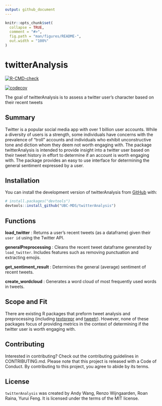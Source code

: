 ```yaml
---
output: github_document
---
```


<!-- README.md is generated from README.Rmd. Please edit that file -->

```r
knitr::opts_chunk$set(
  collapse = TRUE,
  comment = "#>",
  fig.path = "man/figures/README-",
  out.width = "100%"
)
```

# twitterAnalysis

<!-- badges: start -->
[![R-CMD-check](https://github.com/UBC-MDS/twitterAnalysis/actions/workflows/R-CMD-check.yaml/badge.svg)](https://github.com/UBC-MDS/twitterAnalysis/actions/workflows/R-CMD-check.yaml)
<!-- badges: end -->

[![codecov](https://codecov.io/gh/UBC-MDS/twitterAnalysis/branch/main/graph/badge.svg?token=DFKT41R1q0)](https://codecov.io/gh/UBC-MDS/twitterAnalysis)

The goal of twitterAnalysis is to assess a twitter user’s character based on their recent tweets

## Summary
Twitter is a popular social media app with over 1 billion user accounts. While a diversity of users is a strength, some individuals have concerns with the prevalence of “troll” accounts and individuals who exhibit unconstructive tone and diction whom they deem not worth engaging with. The package twitterAnalysis is intended to provide insight into a twitter user based on their tweet history in effort to determine if an account is worth engaging with. The package provides an easy to use interface for determining the general sentiment expressed by a user.

## Installation

You can install the development version of twitterAnalysis from [GitHub](https://github.com/) with:

``` r
# install.packages("devtools")
devtools::install_github("UBC-MDS/twitterAnalysis")
```

## Functions 

**load_twitter** : Returns a user's recent tweets (as a dataframe) given their `user id` using the Twitter API.

**generalPreprocessing** : Cleans the recent tweet dataframe generated by `load_twitter`. Includes features such as removing punctuation and extracting emojis.

**get_sentiment_result** : Determines the general (average) sentiment of recent tweets.

**create_wordcloud** : Generates a word cloud of most frequently used words in tweets.

## Scope and Fit 

There are existing R packages that preform tweet analysis and preprocessing (including [textprepr](https://github.com/UBC-MDS/textprepr) and [tweetr](https://github.com/UBC-MDS/tweetr)). However, none of these packages focus of providing metrics in the context of determining if the twitter user is worth engaging with.

## Contributing

Interested in contributing? Check out the contributing guidelines in CONTRIBUTING.md. Please note that this project is released with a Code of Conduct. By contributing to this project, you agree to abide by its terms.

## License 

`twitterAnalysis` was created by Andy Wang, Renzo Wijngaarden, Roan Raina, Yurui Feng. It is licensed under the terms of the MIT license.
